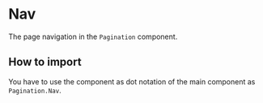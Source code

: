 

<Meta of={Stories} />

# Nav

The page navigation in the `Pagination` component.

## How to import

You have to use the component as dot notation of the main component as
`Pagination.Nav`.

<Canvas of={Stories.Base} />

